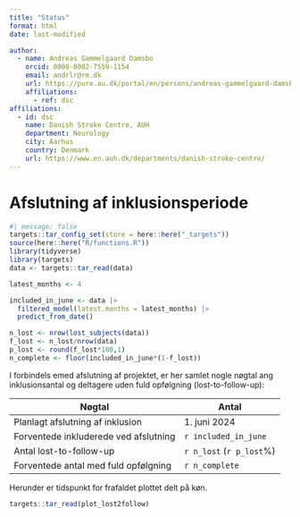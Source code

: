 ```yaml
---
title: "Status"
format: html
date: last-modified

author:
  - name: Andreas Gammelgaard Damsbo
    orcid: 0000-0002-7559-1154
    email: andrlr@rm.dk
    url: https://pure.au.dk/portal/en/persons/andreas-gammelgaard-damsbo(e3c4afce-3eba-4456-8b8b-2fd90775c87a).html
    affiliations:
      - ref: dsc
affiliations:
  - id: dsc
    name: Danish Stroke Centre, AUH
    department: Neurology
    city: Aarhus
    country: Denmark
    url: https://www.en.auh.dk/departments/danish-stroke-centre/
---
```


# Afslutning af inklusionsperiode

```r
#| message: false
targets::tar_config_set(store = here::here("_targets"))
source(here::here("R/functions.R"))
library(tidyverse)
library(targets)
data <- targets::tar_read(data)
```

```r
latest_months <- 4

included_in_june <- data |>
  filtered_model(latest.months = latest_months) |>
  predict_from_date()

n_lost <- nrow(lost_subjects(data))
f_lost <- n_lost/nrow(data)
p_lost <- round(f_lost*100,1)
n_complete <- floor(included_in_june*(1-f_lost))
```

I forbindels emed afslutning af projektet, er her samlet nogle nøgtal
ang inklusionsantal og deltagere uden fuld opfølgning
(lost-to-follow-up):

| Nøgtal                                | Antal                    |
|---------------------------------------|--------------------------|
| Planlagt afslutning af inklusion      | 1\. juni 2024            |
| Forventede inkluderede ved afslutning | `r included_in_june`     |
| Antal lost-to-follow-up               | `r n_lost` (`r p_lost`%) |
| Forventede antal med fuld opfølgning  | `r n_complete`           |

Herunder er tidspunkt for frafaldet plottet delt på køn.

```r
targets::tar_read(plot_lost2follow)
```

